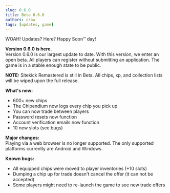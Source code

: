```yaml
---
slug: 0.6.0
title: Beta 0.6.0
authors: crow
tags: [updates, game]
---
```


WOAH! Updates? Here? Happy Soon™️ day!

**Version 0.6.0 is here.**<br />
Version 0.6.0 is our largest update to date. With this version, we enter an open beta. All players can register without submitting an application. The game is in a stable enough state to be public.

**NOTE:** Sitekick Remastered is still in Beta. All chips, xp, and collection lists will be wiped upon the full release.

**What's new:**<br />
- 600+ new chips<br />
- The Chipendium now logs every chip you pick up<br />
- You can now trade between players<br />
- Password resets now function<br />
- Account verification emails now function<br />
- 10 new slots (see bugs)<br />

**Major changes:**<br />
Playing via a web browser is no longer supported. The only supported platforms currently are Android and Windows.

**Known bugs:**<br />
- All equipped chips were moved to player inventories (+10 slots)<br />
- Dumping a chip up for trade doesn't cancel the offer (it can not be accepted)<br />
- Some players might need to re-launch the game to see new trade offers<br />